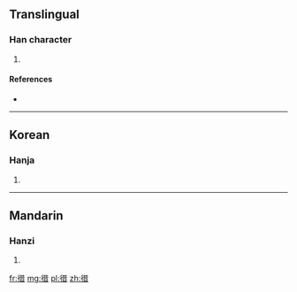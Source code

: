 ==Translingual==

===Han character===
{{Han char|rn=60|rad=彳|as=08|sn=11|four=|canj=竹人廿日 (HOTA)}}

# {{defn|Han|sort=彳08}}

====References====
* {{Han ref|kx=0369.081|dkj=10168|dj=0694.070|hdz=20826.120|uh=5FA3|ud=24483}}

----

==Korean==

===Hanja===
{{ko-hanja|hangeul=차|eumhun=|rv=cha|mr=ch'a|y=cha}}

# {{defn|lang=ko|sort=彳08}}

----

==Mandarin==

===Hanzi===
{{cmn-hanzi|pin=[[jiè]] ([[jie4]])|wg=chieh<sup>4</sup>}}

# {{defn|lang=cmn|sort=彳08}}

[[fr:徣]]
[[mg:徣]]
[[pl:徣]]
[[zh:徣]]